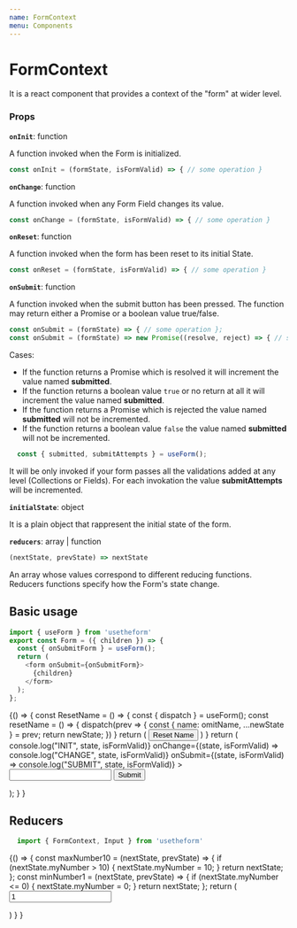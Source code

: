 ---
name: FormContext
menu: Components
---


# FormContext

It is a react component that provides a context of the "form" at wider level.

### Props

**`onInit`**: function

A function invoked when the Form is initialized.

```javascript
const onInit = (formState, isFormValid) => { // some operation }
```

**`onChange`**: function

A function invoked when any Form Field changes its value.

```javascript
const onChange = (formState, isFormValid) => { // some operation }
```

**`onReset`**: function

A function invoked when the form has been reset to its initial State.

```javascript
const onReset = (formState, isFormValid) => { // some operation }
```

**`onSubmit`**: function

A function invoked when the submit button has been pressed. 
The function may return either a Promise or a boolean value true/false.

```js
const onSubmit = (formState) => { // some operation };
const onSubmit = (formState) => new Promise((resolve, reject) => { // some async operation  });
```

Cases:
 - If the function returns a Promise which is resolved it will increment the value named **submitted**.
 - If the function returns a boolean value `true` or no return at all it will increment the value named **submitted**.
 - If the function returns a Promise which is rejected the value named **submitted** will not be incremented.
 - If the function returns a boolean value `false` the value named **submitted** will not be incremented.

```js
  const { submitted, submitAttempts } = useForm();
```

It will be only invoked if your form passes all the validations added at any level (Collections or Fields).
For each invokation the value **submitAttempts** will be incremented.

**`initialState`**: object

It is a plain object that rappresent the initial state of the form.

**`reducers`**: array | function

```javascript
(nextState, prevState) => nextState
```

An array whose values correspond to different reducing functions.
Reducers functions specify how the Form's state change.

## Basic usage

```js
import { useForm } from 'usetheform'
export const Form = ({ children }) => {
  const { onSubmitForm } = useForm();
  return (
    <form onSubmit={onSubmitForm}>
      {children}
    </form>
  );
};
```

<Playground>
  {() => {
    const ResetName = () => {
      const { dispatch } = useForm();
      const resetName = () => {
        dispatch(prev => {
          const { name: omitName, ...newState } = prev;
          return newState;
        })
      }
      return (
        <button type="button" onClick={resetName}>
          Reset Name
        </button>
      )
    }
    return (
      <FormContext
        initialState={{ name: "foo" }}
        onInit={(state, isFormValid) => console.log("INIT", state, isFormValid)}
        onChange={(state, isFormValid) => console.log("CHANGE", state, isFormValid)}
        onSubmit={(state, isFormValid) => console.log("SUBMIT", state, isFormValid)}
      >
        <ResetName />
        <Form>
          <Input type="text" name="name" />
          <button type="submit">Submit</button>
        </Form>
      </FormContext>
    );
    }
  }
</Playground>

## Reducers

```js
  import { FormContext, Input } from 'usetheform'
```

<Playground>
{() => {
    const maxNumber10 = (nextState, prevState) => { 
      if (nextState.myNumber > 10) {
        nextState.myNumber = 10;
      }
      return nextState;
    };
    const minNumber1 = (nextState, prevState) => { 
      if (nextState.myNumber <= 0) {
        nextState.myNumber = 0;
      }
      return nextState;
    };
    return (
      <FormContext reducers={[minNumber1, maxNumber10]}>
        <Form>
          <Input type="number" name="myNumber" value="1" />
        </Form>
      </FormContext>
    )
  }
}
</Playground>
